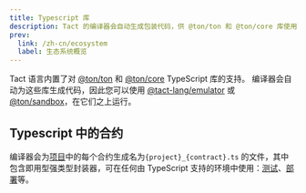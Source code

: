 ```yaml
---
title: Typescript 库
description: Tact 的编译器会自动生成包装代码，供 @ton/ton 和 @ton/core 库使用
prev:
  link: /zh-cn/ecosystem
  label: 生态系统概览
---
```


Tact 语言内置了对 [@ton/ton](https://github.com/ton-org/ton) 和 [@ton/core](https://github.com/ton-org/ton-core) TypeScript 库的支持。 编译器会自动为这些库生成代码，因此您可以使用 [@tact-lang/emulator](https://github.com/tact-lang/tact-emulator) 或 [@ton/sandbox](https://github.com/ton-org/sandbox)，在它们之上运行。

## Typescript 中的合约

编译器会为[项目](/zh-cn/book/config#projects)中的每个合约生成名为`{project}_{contract}.ts` 的文件，其中包含即用型强类型封装器，可在任何由 TypeScript 支持的环境中使用：[测试](/zh-cn/book/debug)、[部署](/zh-cn/book/deploy)等。
